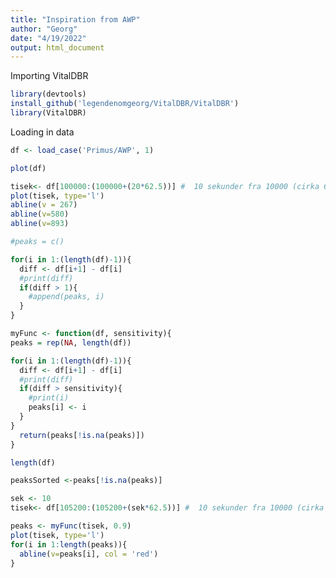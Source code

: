 ```yaml
---
title: "Inspiration from AWP"
author: "Georg"
date: "4/19/2022"
output: html_document
---
```


Importing VitalDBR
```r
library(devtools)
install_github('legendenomgeorg/VitalDBR/VitalDBR')
library(VitalDBR)
```

Loading in data
```r
df <- load_case('Primus/AWP', 1)

```

```r
plot(df)
```
```r
tisek<- df[100000:(100000+(20*62.5))] #  10 sekunder fra 10000 (cirka 625 observationer)
plot(tisek, type='l')
abline(v = 267)
abline(v=580)
abline(v=893)
```

```r

#peaks = c()

for(i in 1:(length(df)-1)){
  diff <- df[i+1] - df[i]
  #print(diff)
  if(diff > 1){
    #append(peaks, i)
  }
}
```

```r

myFunc <- function(df, sensitivity){
peaks = rep(NA, length(df))

for(i in 1:(length(df)-1)){
  diff <- df[i+1] - df[i]
  #print(diff)
  if(diff > sensitivity){
    #print(i)
    peaks[i] <- i
  }
}
  return(peaks[!is.na(peaks)])
}
```


```r
length(df)
```

```r
peaksSorted <-peaks[!is.na(peaks)]
```


```r
sek <- 10
tisek<- df[105200:(105200+(sek*62.5))] #  10 sekunder fra 10000 (cirka 625 observationer)

peaks <- myFunc(tisek, 0.9)
plot(tisek, type='l')
for(i in 1:length(peaks)){
  abline(v=peaks[i], col = 'red')
}
```



